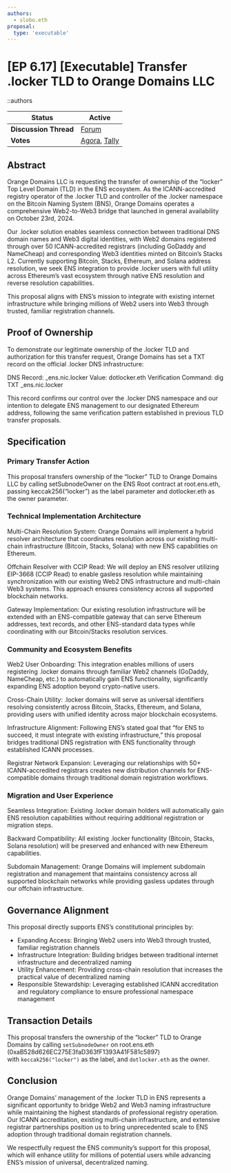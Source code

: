 ```yaml
---
authors:
  - slobo.eth
proposal:
  type: 'executable'
---
```


# [EP 6.17] [Executable] Transfer .locker TLD to Orange Domains LLC

::authors

| **Status**            | Active                                                                                                                                                                                                                                                  |
| --------------------- | ------------------------------------------------------------------------------------------------------------------------------------------------------------------------------------------------------------------------------------------------------- |
| **Discussion Thread** | [Forum](https://discuss.ens.domains/t/21077/)                                                                                                                                                                                                           |
| **Votes**             | [Agora](https://agora.ensdao.org/proposals/51903780073989583830128732176342966426696684927524697157008519276797273489808), [Tally](https://tally.ensdao.org/dao/proposal/51903780073989583830128732176342966426696684927524697157008519276797273489808) |

## Abstract

Orange Domains LLC is requesting the transfer of ownership of the “locker” Top Level Domain (TLD) in the ENS ecosystem. As the ICANN-accredited registry operator of the .locker TLD and controller of the .locker namespace on the Bitcoin Naming System (BNS), Orange Domains operates a comprehensive Web2-to-Web3 bridge that launched in general availability on October 23rd, 2024.

Our .locker solution enables seamless connection between traditional DNS domain names and Web3 digital identities, with Web2 domains registered through over 50 ICANN-accredited registrars (including GoDaddy and NameCheap) and corresponding Web3 identities minted on Bitcoin’s Stacks L2. Currently supporting Bitcoin, Stacks, Ethereum, and Solana address resolution, we seek ENS integration to provide .locker users with full utility across Ethereum’s vast ecosystem through native ENS resolution and reverse resolution capabilities.

This proposal aligns with ENS’s mission to integrate with existing internet infrastructure while bringing millions of Web2 users into Web3 through trusted, familiar registration channels.

## Proof of Ownership

To demonstrate our legitimate ownership of the .locker TLD and authorization for this transfer request, Orange Domains has set a TXT record on the official .locker DNS infrastructure:

DNS Record: \_ens.nic.locker
Value: dotlocker.eth
Verification Command: dig TXT \_ens.nic.locker

This record confirms our control over the .locker DNS namespace and our intention to delegate ENS management to our designated Ethereum address, following the same verification pattern established in previous TLD transfer proposals.

## Specification

### Primary Transfer Action

This proposal transfers ownership of the “locker” TLD to Orange Domains LLC by calling setSubnodeOwner on the ENS Root contract at root.ens.eth, passing keccak256(“locker”) as the label parameter and dotlocker.eth as the owner parameter.

### Technical Implementation Architecture

Multi-Chain Resolution System: Orange Domains will implement a hybrid resolver architecture that coordinates resolution across our existing multi-chain infrastructure (Bitcoin, Stacks, Solana) with new ENS capabilities on Ethereum.

Offchain Resolver with CCIP Read: We will deploy an ENS resolver utilizing EIP-3668 (CCIP Read) to enable gasless resolution while maintaining synchronization with our existing Web2 DNS infrastructure and multi-chain Web3 systems. This approach ensures consistency across all supported blockchain networks.

Gateway Implementation: Our existing resolution infrastructure will be extended with an ENS-compatible gateway that can serve Ethereum addresses, text records, and other ENS-standard data types while coordinating with our Bitcoin/Stacks resolution services.

### Community and Ecosystem Benefits

Web2 User Onboarding: This integration enables millions of users registering .locker domains through familiar Web2 channels (GoDaddy, NameCheap, etc.) to automatically gain ENS functionality, significantly expanding ENS adoption beyond crypto-native users.

Cross-Chain Utility: .locker domains will serve as universal identifiers resolving consistently across Bitcoin, Stacks, Ethereum, and Solana, providing users with unified identity across major blockchain ecosystems.

Infrastructure Alignment: Following ENS’s stated goal that “for ENS to succeed, it must integrate with existing infrastructure,” this proposal bridges traditional DNS registration with ENS functionality through established ICANN processes.

Registrar Network Expansion: Leveraging our relationships with 50+ ICANN-accredited registrars creates new distribution channels for ENS-compatible domains through traditional domain registration workflows.

### Migration and User Experience

Seamless Integration: Existing .locker domain holders will automatically gain ENS resolution capabilities without requiring additional registration or migration steps.

Backward Compatibility: All existing .locker functionality (Bitcoin, Stacks, Solana resolution) will be preserved and enhanced with new Ethereum capabilities.

Subdomain Management: Orange Domains will implement subdomain registration and management that maintains consistency across all supported blockchain networks while providing gasless updates through our offchain infrastructure.

## Governance Alignment

This proposal directly supports ENS’s constitutional principles by:

- Expanding Access: Bringing Web2 users into Web3 through trusted, familiar registration channels
- Infrastructure Integration: Building bridges between traditional internet infrastructure and decentralized naming
- Utility Enhancement: Providing cross-chain resolution that increases the practical value of decentralized naming
- Responsible Stewardship: Leveraging established ICANN accreditation and regulatory compliance to ensure professional namespace management

## Transaction Details

This proposal transfers the ownership of the “locker” TLD to Orange Domains by calling `setSubnodeOwner` on root.ens.eth (0xaB528d626EC275E3faD363fF1393A41F581c5897) with `keccak256("locker")` as the label, and `dotlocker.eth` as the owner.

## Conclusion

Orange Domains’ management of the .locker TLD in ENS represents a significant opportunity to bridge Web2 and Web3 naming infrastructure while maintaining the highest standards of professional registry operation. Our ICANN accreditation, existing multi-chain infrastructure, and extensive registrar partnerships position us to bring unprecedented scale to ENS adoption through traditional domain registration channels.

We respectfully request the ENS community’s support for this proposal, which will enhance utility for millions of potential users while advancing ENS’s mission of universal, decentralized naming.
